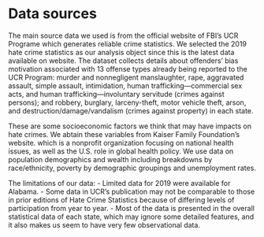 # Data sources

The main source data we used is from the official website of FBI's UCR Programe which generates reliable crime statistics. We selected the 2019 hate crime statistics as our analysis object since this is the latest data available on website. The dataset collects details about offenders’ bias motivation associated with 13 offense types already being reported to the UCR Program: murder and nonnegligent manslaughter, rape, aggravated assault, simple assault, intimidation, human trafficking—commercial sex acts, and human trafficking—involuntary servitude (crimes against persons); and robbery, burglary, larceny-theft, motor vehicle theft, arson, and destruction/damage/vandalism (crimes against property) in each state. 

These are some socioeconomic factors we think that may have impacts on hate crimes. We abtain these variables from Kaiser Family Foundation's website. which is a nonprofit organization focusing on national health issues, as well as the U.S. role in global health policy. We use data on population demographics and wealth including breakdowns by race/ethnicity,  poverty by demographic groupings and unemployment rates.

The limitations of our data:
- Limited data for 2019 were available for Alabama.
- Some data in UCR's publication may not be comparable to those in prior editions of Hate Crime Statistics because of differing levels of participation from year to year.
- Most of the data is presented in the overall statistical data of each state, which may ignore some detailed features, and it also makes us seem to have very few observational data.

